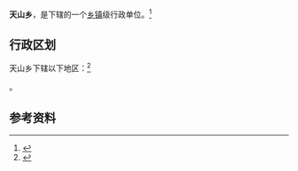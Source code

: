 {{中国乡级行政区|65/22/01/211/000}}

'''天山乡'''，是{{PRC admin/fullname|65/22/01/211/000|3}}下辖的一个[[乡镇|乡镇]]级行政单位。<ref>{{PRC admin/ref sgc|{{PRC admin/parent|65/22/01/211/000}}}}</ref>

== 行政区划 ==

天山乡下辖以下地区：<ref>{{PRC admin/ref sgc|65/22/01/211/000}}</ref>

{{PRC admin/children|65/22/01/211/000}}。

== 参考资料 ==

{{reflist}}

{{行政区划小作品}}
{{PRC admin/navcat|65/22/01/211/000}}